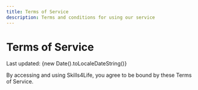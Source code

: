 ```yaml
---
title: Terms of Service
description: Terms and conditions for using our service
---
```


# Terms of Service

Last updated: {new Date().toLocaleDateString()}

By accessing and using Skills4Life, you agree to be bound by these Terms of Service. 